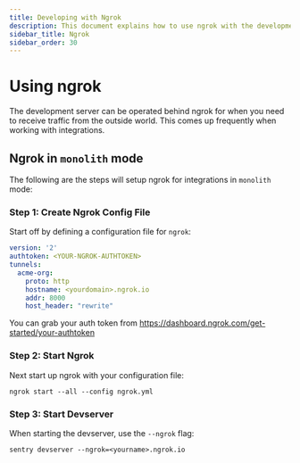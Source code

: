 ```yaml
---
title: Developing with Ngrok
description: This document explains how to use ngrok with the development server.
sidebar_title: Ngrok
sidebar_order: 30
---
```


# Using ngrok

The development server can be operated behind ngrok for when you need to receive traffic from the outside world. This comes up frequently when working with integrations. 

## Ngrok in `monolith` mode

The following are the steps will setup ngrok for integrations in `monolith` mode:

### Step 1: Create Ngrok Config File
Start off by defining a configuration file for `ngrok`:

```yaml
version: '2'
authtoken: <YOUR-NGROK-AUTHTOKEN>
tunnels:
  acme-org:
    proto: http
    hostname: <yourdomain>.ngrok.io
    addr: 8000
    host_header: "rewrite"
```

You can grab your auth token from https://dashboard.ngrok.com/get-started/your-authtoken

### Step 2: Start Ngrok
Next start up ngrok with your configuration file:
```shell
ngrok start --all --config ngrok.yml
```

### Step 3: Start Devserver
When starting the devserver, use the `--ngrok` flag:
```shell
sentry devserver --ngrok=<yourname>.ngrok.io
```
